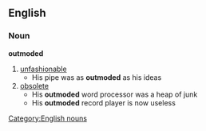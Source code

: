 ==English==
===Noun===
'''outmoded'''
#[[unfashionable]]
#* His pipe was as '''outmoded''' as his ideas
#[[obsolete]]
#* His '''outmoded''' word processor was a heap of junk
#* His '''outmoded''' record player is now useless
[[Category:English nouns]]